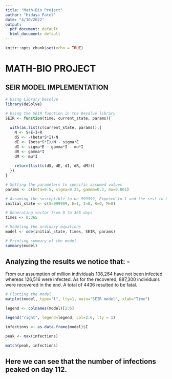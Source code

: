 ```yaml
---
title: "Math-Bio Project"
author: "Hidaya Patel"
date: "4/10/2022"
output:
  pdf_document: default
  html_document: default
---
```


```r
knitr::opts_chunk$set(echo = TRUE)
```

# MATH-BIO PROJECT 

## SEIR MODEL IMPLEMENTATION 

```r
# Using Library Desolve
library(deSolve)

# Using the SEIR function in the Desolve library
SEIR <- function(time, current_state, params){
  
  with(as.list(c(current_state, params)),{
    N <- S+E+I+R
    dS <- -(beta*S*I)/N
    dE <- (beta*S*I)/N - sigma*E
    dI <- sigma*E - gamma*I - mu*I
    dR <- gamma*I
    dM <- mu*I
    
    return(list(c(dS, dE, dI, dR, dM)))
  })
}

# Setting the parameters to specific assumed values
params <- c(beta=0.5, sigma=0.25, gamma=0.2, mu=0.001)

# Assuming the susceptible to be 999999, Exposed to 1 and the rest to 0
initial_state <- c(S=999999, E=1, I=0, R=0, M=0)

# Generating vector from 0 to 365 days
times <- 0:365

# Modeling the ordinary equations
model <- ode(initial_state, times, SEIR, params)

# Printing summary of the model
summary(model)
```
## Analyzing the results we notice that: -

  From our assumption of million individuals 108,264 have not been
  infected whereas 126,516 were infected. As for the recovered, 887,300 
  individuals were recovered in the end.
  A total of 4436 resulted to be fatal.


```r
# Plotting the model 
matplot(model, type="l", lty=1, main="SEIR model", xlab="Time")

legend <- colnames(model)[2:6]

legend("right", legend=legend, col=2:6, lty = 1)
```
```r
infections <- as.data.frame(model)$I

peak <- max(infections)

match(peak, infections)
```
## Here we can see that the number of infections peaked on day 112.

